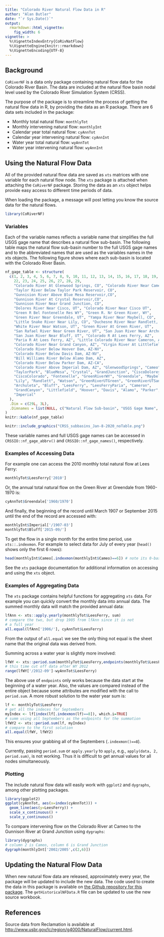 ```yaml
---
title: "Colorado River Natural Flow Data in R"
author: "Alan Butler"
date: "`r Sys.Date()`"
output: 
  rmarkdown::html_vignette:
    fig_width: 6
vignette: >
  %\VignetteIndexEntry{CoRivNatFlow}
  %\VignetteEngine{knitr::rmarkdown}
  %\VignetteEncoding{UTF-8}
---
```


## Background

`CoRiverNF` is a data only package containing natural flow data for the Colorado River Basin. The data are included at the natural flow basin nodal level used by the Colorado River Simulation System (CRSS).

The purpose of the package is to streamline the process of getting the natural flow data in R, by providing the data as an R package. There are 6 data sets included in the package:

- Monthly total natural flow: `monthlyTot`
- Monthly intervening natural flow: `monthlyInt`
- Calendar year total natural flow: `cyAnnTot`
- Calendar year intervening natural flow: `cyAnnInt`
- Water year total natural flow: `wyAnnTot`
- Water year intervening natural flow: `wyAnnInt`

## Using the Natural Flow Data

All of the provided natural flow data are saved as `xts` matrices with one variable for each natural flow node. The `xts` package is attached when attaching the `CoRiverNF` package. Storing the data as an `xts` object helps provide easy access to different time periods of data.

When loading the package, a message will post letting you know the source data for the natural flows.
```r
library(CoRiverNF)
```

### Variables

Each of the variable names reflects a variable name that simplifies the full USGS gage name that describes a natural flow sub-basin. The following table maps the natural flow sub-basin number to the full USGS gage names and to the abbreviated names that are used as the variables names in the xts objects. The following figure shows where each sub-basin is located with the Colorado River Basin.

```r
nf_gage_table <- structure(
  c(1, 2, 3, 4, 5, 6, 7, 8, 9, 10, 11, 12, 13, 14, 15, 16, 17, 18, 19, 20, 21, 
    22, 23, 24, 25, 26, 27, 28, 29, 
    "Colorado River At Glenwood Springs, CO", "Colorado River Near Cameo, CO", 
    "Taylor River Below Taylor Park Reservoir, CO", 
    "Gunnision River Above Blue Mesa Reservoir,CO", 
    "Gunnison River At Crystal Reservoir,CO", 
    "Gunnison River Near Grand Junction, CO", 
    "Dolores River Near Cisco, UT", "Colorado River Near Cisco UT", 
    "Green R Bel Fontenelle Res WY", "Green R. Nr Green River, WY", 
    "Green River Near Greendale, UT", "Yampa River Near Maybell, CO", 
    "Little Snake River Near Lily, CO", "Duchesne River Near Randlett, UT", 
    "White River Near Watson, UT", "Green River At Green River, UT", 
    "San Rafael River Near Green River, UT", "San Juan River Near Archuleta,NM", 
    "San Juan River Near Bluff, UT", "Colorado R At Lees Ferry, AZ", 
    "Paria R At Lees Ferry, AZ", "Little Colorado River Near Cameron, AZ", 
    "Colorado River Near Grand Canyon, AZ", "Virgin River At Littlefield, AZ", 
    "Colorado River Below Hoover Dam, AZ-NV", 
    "Colorado River Below Davis Dam, AZ-NV", 
    "Bill Williams River Below Alamo Dam, AZ", 
    "Colorado River Below Parker Dam, AZ-CA", 
    "Colorado River Above Imperial Dam, AZ", "GlenwoodSprings", "Cameo", 
    "TaylorPark", "BlueMesa", "Crystal", "GrandJunction", "CiscoDolores", 
    "CiscoColorado", "Fontenelle", "GreenRiverWY", "Greendale", "Maybell", 
    "Lily", "Randlett", "Watson", "GreenRiverUTGreen", "GreenRiverUTSanRafael", 
    "Archuleta", "Bluff", "LeesFerry", "LeesFerryParia", "Cameron", 
    "GrandCanyon", "Littlefield", "Hoover", "Davis", "Alamo", "Parker", 
    "Imperial"
  ), 
  .Dim = c(29L, 3L), 
  .Dimnames = list(NULL, c("Natural Flow Sub-basin", "USGS Gage Name", "Abbreviated Name"))
)
knitr::kable(nf_gage_table)
```

```r
knitr::include_graphics("CRSS_subbasins_Jan-8-2020_noTable.png")
```

These variable names and full USGS gage names can be accessed in `CRSSIO::nf_gage_abbrv()` and `CRSSIO::nf_gage_names()`, respectively.

### Examples of Accessing Data

For example one can access the 2010 monthly total natural flow at Lees Ferry:
```r
monthlyTot$LeesFerry['2010']
```

Or, the annual total natural flow on the Green River at Greendale from 1960-1970 is:
```r
cyAnnTot$Greendale['1960/1970']
```

And finally, the beginning of the record until March 1907 or September 2015 until the end of the record are accessed with:
```r
monthlyInt$Imperial['/1907-03']
monthlyTot$Bluff['2015-09/']
```

To get the flow in a single month for the entire time period, use `xts::.indexmon`. For example to select data for July of every year (`head()` shows only the first 6 rows):
```r
head(monthlyInt$Cameo[.indexmon(monthlyInt$Cameo)==6]) # note its 0-based indexing
```

See the `xts` package documentation for additional information on accessing and using the `xts` object. 

### Examples of Aggregating Data

The `xts` package contains helpful functions for aggregating `xts` data. For example you can quickly convert the monthly data into annual data. The summed monthly data will match the provided annual data:
```r
lfAnn <- xts::apply.yearly(monthlyTot$LeesFerry, sum)
# compare the two, but drop 1905 from lfAnn since it is not
# a full year
all.equal(lfAnn['1906/'], cyAnnTot$LeesFerry)
```

From the output of `all.equal` we see the only thing not equal is the sheet name that the original data was derived from.

Summing across a water year is slightly more involved:
```r
lfWY <- xts::period.sum(monthlyTot$LeesFerry,endpoints(monthlyTot$LeesFerry, on="months",k=12))
# this time cut off data after WY 2012
range(lfWY['/2012-09']-wyAnnTot$LeesFerry)
```

The above use of `endpoints` only works because the data start at the beginning of a water year. Also, the values are compared instead of the entire object because some attributes are modified with the call to `period.sum`. A more robust solution to the water year sum is:
```r
lf <- monthlyTot$LeesFerry
# get all the indeces for Septembers
myIndex <- lf[index(lf[.indexmon(lf)==8]), which.i=TRUE]
# summ using all Septembers as the endpoints for the summation
lfWY2 <- xts::period.sum(lf, myIndex)
# compare to the first solution
all.equal(lfWY, lfWY2)
```

This ensures your grabbing all of the Septembers (`.indexmon()==8`).

Currently, passing `period.sum` or `apply.yearly` to `apply`, e.g., `apply(data, 2, period.sum)`, is not working. Thus it is difficult to get annual values for all nodes simultaneously. 

### Plotting

The include natural flow data will easily work with `ggplot2` and `dygraphs`, among other plotting packages.

```r
library(ggplot2)
ggplot(cyAnnTot, aes(x=index(cyAnnTot))) + 
  geom_line(aes(y=LeesFerry)) +
  scale_x_continuous() + 
  scale_y_continuous()
```

To compare intervening flow on the Colorado River at Cameo to the Gunnison River at Grand Junction using `dygraphs`:

```r
library(dygraphs)
# column 2 is Cameo, column 6 is Grand Junction
dygraph(monthlyInt['2002/2005',c(2,6)])
```

## Updating the Natural Flow Data

When new natural flow data are released, approximately every year, the package will be updated to include the new data. The code used to create the data in this package is available on [the Github repository for this package](http://www.github.com/BoulderCodeHub/CoRiverNF/tree/master/R). The `getHistoricalNFData.R` file can be updated to use the new source workbook.

## References

Source data from Reclamation is available at [http://www.usbr.gov/lc/region/g4000/NaturalFlow/current.html](http://www.usbr.gov/lc/region/g4000/NaturalFlow/current.html).
